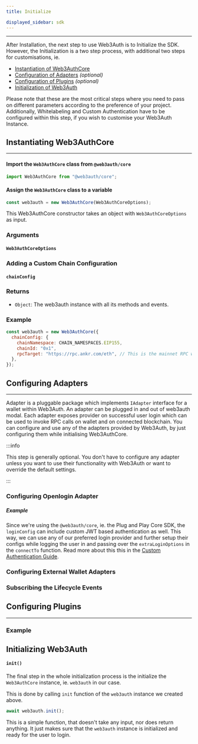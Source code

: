 ```yaml
---
title: Initialize

displayed_sidebar: sdk
---
```



---

After Installation, the next step to use Web3Auth is to Initialize the SDK. However, the Initialization is a two step process, with additional two
steps for customisations, ie.

- [Instantiation of Web3AuthCore](#instantiating-web3authcore)
- [Configuration of Adapters](#configuring-adapters) _(optional)_
- [Configuration of Plugins](#configuring-plugins) _(optional)_
- [Initialization of Web3Auth](#initializing-web3auth)

Please note that these are the most critical steps where you need to pass on different parameters according to the preference of your project.
Additionally, Whitelabeling and Custom Authentication have to be configured within this step, if you wish to customise your Web3Auth Instance.

## Instantiating Web3AuthCore

---

#### Import the `Web3AuthCore` class from `@web3auth/core`

```javascript
import Web3AuthCore from "@web3auth/core";
```

#### Assign the `Web3AuthCore` class to a variable

```javascript
const web3auth = new Web3AuthCore(Web3AuthCoreOptions);
```

This Web3AuthCore constructor takes an object with `Web3AuthCoreOptions` as input.

### Arguments

#### `Web3AuthCoreOptions`

<Web3AuthCoreOptions />

### Adding a Custom Chain Configuration

#### `chainConfig`

<ChainConfig />

### Returns

- `Object`: The web3auth instance with all its methods and events.

### Example

```javascript
const web3auth = new Web3AuthCore({
  chainConfig: {
    chainNamespace: CHAIN_NAMESPACES.EIP155,
    chainId: "0x1",
    rpcTarget: "https://rpc.ankr.com/eth", // This is the mainnet RPC we have added, please pass on your own endpoint while creating an app
  },
});
```

## Configuring Adapters

---

Adapter is a pluggable package which implements `IAdapter` interface for a wallet within Web3Auth. An adapter can be plugged in and out of web3auth
modal. Each adapter exposes provider on successful user login which can be used to invoke RPC calls on wallet and on connected blockchain. You can
configure and use any of the adapters provided by Web3Auth, by just configuring them while initialising Web3AuthCore.

:::info

This step is generally optional. You don't have to configure any adapter unless you want to use their functionality with Web3Auth or want to override
the default settings.

:::

### Configuring Openlogin Adapter

<OpenloginAdapterIntro />

##### Example

Since we're using the `@web3auth/core`, ie. the Plug and Play Core SDK, the `loginConfig` can include custom JWT based authentication as well. This
way, we can use any of our preferred login provider and further setup their configs while logging the user in and passing over the `extraLoginOptions`
in the `connectTo` function. Read more about this this in the [Custom Authentication Guide](./custom-authentication).

<CustomAuthenticationCoreExample />

### Configuring External Wallet Adapters

<ExternalWalletAdapters />

### Subscribing the Lifecycle Events

<SubscribeEvents />

## Configuring Plugins

---

<PluginsIntro />

### Example

<PluginsExample />

## Initializing Web3Auth

#### `init()`

The final step in the whole initialization process is the initialize the `Web3AuthCore` instance, ie. `web3auth` in our case.

This is done by calling `init` function of the `web3auth` instance we created above.

```javascript
await web3auth.init();
```

This is a simple function, that doesn't take any input, nor does return anything. It just makes sure that the `web3auth` instance is initialized and
ready for the user to login.
